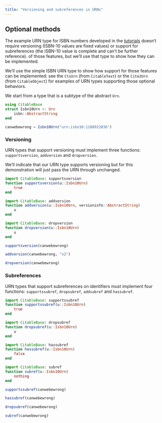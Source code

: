 ```yaml
---
title: "Versioning and subreferences in URNs"
---
```



## Optional methods


The example URN type for ISBN numbers developed in the [tutorials](../tutorials/) doesn't require versioning (ISBN-10 values are fixed values) or support for subreferences (the ISBN-10 value is complete and can't be further reference).
of those features, but we'll use that type to show how they can be implemented.

We'll use the simple ISBN URN type to show how support for those features can be implemented: see the `CtsUrn` (from `CitableText`) or the `Cite2Urn` (from `CitableObject`) for examples of URN types supporting those optional behaviors.


We start from a type that is a subtype of the abstract `Urn`.

```julia
using CitableBase
struct Isbn10Urn <: Urn
    isbn::AbstractString
end

canwebewrong = Isbn10Urn("urn:isbn10:1108922036")

```


### Versioning

URN types that support versioning must implement three functions: `supportsversion`, `addversion` and `dropversion`.  


We'll indicate that our URN type supports versioning but for this demonstration will just pass the URN through unchanged.

```julia
import CitableBase: supportsversion
function supportsversion(u::Isbn10Urn)
    true
end

import CitableBase: addversion
function addversion(u::Isbn10Urn, versioninfo::AbstractString)
    u
end

import CitableBase: dropversion
function dropversion(u::Isbn10Urn)
    u
end
```
```julia
supportsversion(canwebewrong)
```
```julia
addversion(canwebewrong, "v2")
```
```julia
dropversion(canwebewrong)
```


### Subreferences

URN types that support subreferences on identifiers must implement four functions: `supportssubref`, `dropsubref`, `addsubref` and `hassubref`.

```julia
import CitableBase: supportssubref
function supportssubref(u::Isbn10Urn)
    true
end

import CitableBase: dropsubref
function dropsubref(u::Isbn10Urn)
    u
end

import CitableBase: hassubref
function hassubref(u::Isbn10Urn)
    false
end

import CitableBase: subref
function subref(u::Isbn10Urn)
    nothing
end
```


```julia
supportssubref(canwebewrong)
```

```julia
hassubref(canwebewrong)
```


```julia
dropsubref(canwebewrong)
```

```julia
subref(canwebewrong)
```